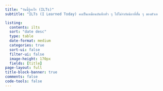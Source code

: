 ```yaml
---
title: "วันนี้รู้อะไร (ILTs)"
subtitle: "ILTs (I Learned Today) คงเป็นเหมือนบันทึกทั่ว ๆ ไปไม่จำกัดนิยาที่สั้น ๆ ของตัวเอง ที่ได้เรียนรู้อะไรในวันนี้ และอยากจะบันทึกอะไรให้ตัวเองอ่านต่อ ๆ ไปในอนาคต"

listing:
  contents: ilts
  sort: "date desc"
  type: table
  date-format: medium
  categories: true
  sort-ui: false
  filter-ui: false
  image-height: 170px
  fields: [title]
page-layout: full
title-block-banner: true
comments: false
code-tools: false
---
```

